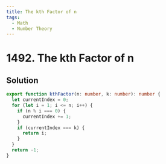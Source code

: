 ```yaml
---
title: The kth Factor of n
tags:
  - Math
  - Number Theory
---
```


# 1492. The kth Factor of n

<Badges>
  <LevelBadge level="medium" />
  <TopicBadge name="Math" slug="math" />
  <TopicBadge name="Number Theory" slug="number-theory" />
</Badges>

## Solution

```typescript filename="solution.ts" copy
export function kthFactor(n: number, k: number): number {
  let currentIndex = 0;
  for (let i = 1; i <= n; i++) {
    if (n % i === 0) {
      currentIndex += 1;
    }
    if (currentIndex === k) {
      return i;
    }
  }
  return -1;
}
```

<ProblemLink
  codingSite="leetcode"
  href="https://leetcode.com/problems/the-kth-factor-of-n"
  title="The kth Factor of n"
/>
